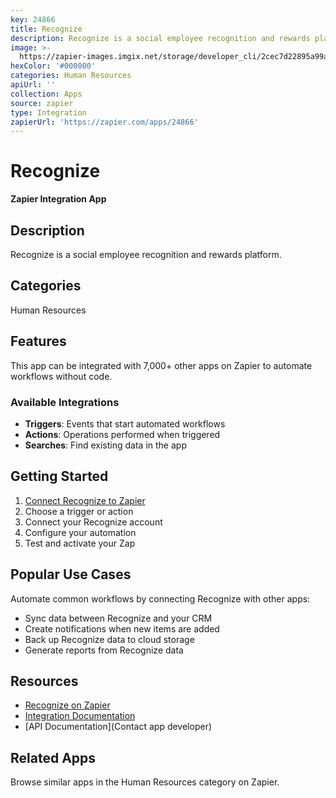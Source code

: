 ```yaml
---
key: 24866
title: Recognize
description: Recognize is a social employee recognition and rewards platform.
image: >-
  https://zapier-images.imgix.net/storage/developer_cli/2cec7d22895a99aa73a159f11cd05b51_2.png?auto=format%2Ccompress&ixlib=python-3.0.0&q=50
hexColor: '#000000'
categories: Human Resources
apiUrl: ''
collection: Apps
source: zapier
type: Integration
zapierUrl: 'https://zapier.com/apps/24866'
---
```

# Recognize

**Zapier Integration App**

## Description

Recognize is a social employee recognition and rewards platform.

## Categories

Human Resources

## Features

This app can be integrated with 7,000+ other apps on Zapier to automate workflows without code.

### Available Integrations

- **Triggers**: Events that start automated workflows
- **Actions**: Operations performed when triggered
- **Searches**: Find existing data in the app

## Getting Started

1. [Connect Recognize to Zapier](https://zapier.com/apps/24866)
2. Choose a trigger or action
3. Connect your Recognize account
4. Configure your automation
5. Test and activate your Zap

## Popular Use Cases

Automate common workflows by connecting Recognize with other apps:

- Sync data between Recognize and your CRM
- Create notifications when new items are added
- Back up Recognize data to cloud storage
- Generate reports from Recognize data

## Resources

- [Recognize on Zapier](https://zapier.com/apps/24866)
- [Integration Documentation](https://zapier.com/apps/24866/integrations)
- [API Documentation](Contact app developer)

## Related Apps

Browse similar apps in the Human Resources category on Zapier.
